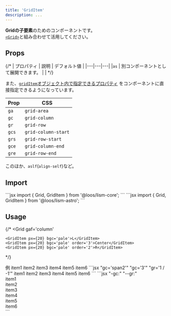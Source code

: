 ```yaml
---
title: 'GridItem'
description: ...
---
```



**Gridの子要素**のためのコンポーネントです。  
[`<Grid>`](/ja/components/grid/)と組み合わせて活用してください。


## Props

{/* | プロパティ | 説明 | デフォルト値 |
|---|---|---|
|`as` | 別コンポーネントとして展開できます。 | | */}


また、[`gridItem`オブジェクト内で指定できるプロパティ](/ja/props/css-props/#grid--flex) をコンポーネントに直接指定できるようになっています。

|Prop|CSS|
|---|---|
|`ga`|`grid-area`|
|`gc`|`grid-column`|
|`gr`|`grid-row`|
|`gcs`|`grid-column-start`|
|`grs`|`grid-row-start`|
|`gce`|`grid-column-end`|
|`gre`|`grid-row-end`|


このほか、`aslf`(`align-self`)など。


## Import

<Preview>
	<PreviewCode slot='tab' label='React'>
```jsx
import { Grid, GridItem } from '@loos/lism-core';
```
	</PreviewCode>
	<PreviewCode slot='tab' label='Astro'>
```jsx
import { Grid, GridItem } from '@loos/lism-astro';
```
	</PreviewCode>
</Preview>



## Usage

{/* <Grid
	gaf='column'
>
	<GridItem px={20} bgc='pale'>L</GridItem>
	<GridItem px={20} bgc='pale' order='3'>Center</GridItem>
	<GridItem px={20} bgc='pale' order='2'>R</GridItem>
</Grid> */}

<Preview>
	<PreviewTitle>例</PreviewTitle>
	<PreviewArea resize p={20}>
		<Grid
			gtc='repeat(3, 1fr)'
			gtr='repeat(3, 1fr)'
		>
			<GridItem p='box' bgc='pale'>item1</GridItem>
			<GridItem p='box' bgc='pale'>item2</GridItem>
			<GridItem gc='span2' p='box' bgc='b200'>item3</GridItem>
			<GridItem p='box' bgc='pale'>item4</GridItem>
			<GridItem p='box' bgc='pale'>item5</GridItem>
			<GridItem as={Center} gc='3' gr='1 / -1' p='box' bgc='blue'>item6</GridItem>
		</Grid>
	</PreviewArea>
	<PreviewCode slot='tab' label='React, Astro'>
		```jsx "gc='span2'" "gc='3'" "gr='1 / -1'"
		<Grid
			gtc='repeat(3, 1fr)'
			gtr='repeat(3, 1fr)'	
		>
			<GridItem p='box' bgc='pale'>item1</GridItem>
			<GridItem p='box' bgc='pale'>item2</GridItem>
			<GridItem gc='span2' p='box' bgc='b200'>item3</GridItem>
			<GridItem p='box' bgc='pale'>item4</GridItem>
			<GridItem p='box' bgc='pale'>item5</GridItem>
			<GridItem as={Center} gc='3' gr='1 / -1' p='box' bgc='blue'>item6</GridItem>
		</Grid>
		```
	</PreviewCode>
	<PreviewCode slot='tab' label='HTML'>
		```jsx "-gc:" "--gr:"
		<div class="l--grid" style="--gtc:repeat(3, 1fr);--gtr:repeat(3, 1fr)">
			<div class="-p:20 -bgc:pale">item1</div>
			<div class="-p:20 -bgc:pale">item2</div>
			<div class="-p:20 -bgc: -gc:span2" style="--bgc:var(--b200)">item3</div>
			<div class="-p:20 -bgc:pale">item4</div>
			<div class="-p:20 -bgc:pale">item5</div>
			<div class="-p:20 -bgc: -gc:3 -gr:" style="--bgc:var(--blue);--gr:1 / -1">item6</div>
		</div>
		```
	</PreviewCode>
</Preview>

